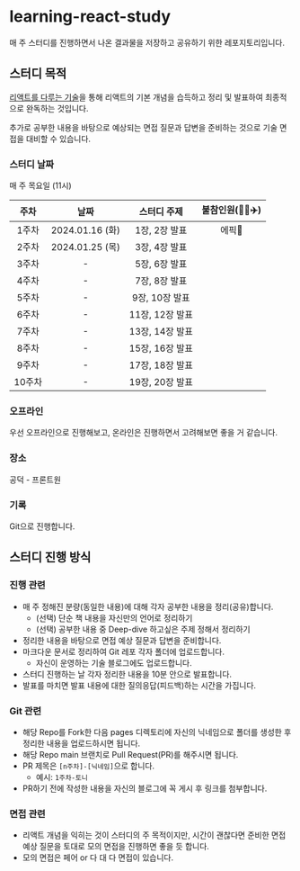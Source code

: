 # learning-react-study
매 주 스터디를 진행하면서 나온 결과물을 저장하고 공유하기 위한 레포지토리입니다.

## 스터디 목적

[리액트를 다루는 기술](https://product.kyobobook.co.kr/detail/S000001792882)을 통해 리액트의 기본 개념을 습득하고 정리 및 발표하여 최종적으로 완독하는 것입니다.

추가로 공부한 내용을 바탕으로 예상되는 면접 질문과 답변을 준비하는 것으로 기술 면접을 대비할 수 있습니다.

### 스터디 날짜
매 주 목요일 (11시)

| 주차 | 날짜 | 스터디 주제 | 불참인원(💊💼✈️) |
| :---: | :---: | :---: | :---: |
| 1주차 | 2024.01.16 (화) | 1장, 2장 발표  | 에픽💊 |
| 2주차 | 2024.01.25 (목) | 3장, 4장 발표  |  |
| 3주차 | - | 5장, 6장 발표  |  |
| 4주차 | - | 7장, 8장 발표  |  |
| 5주차 | - | 9장, 10장 발표  |  |
| 6주차 | - | 11장, 12장 발표  |  |
| 7주차 | - | 13장, 14장 발표  |  |
| 8주차 | - | 15장, 16장 발표  |  |
| 9주차 | - | 17장, 18장 발표  |  |
| 10주차 | - | 19장, 20장 발표  |  |

### 오프라인

우선 오프라인으로 진행해보고, 온라인은 진행하면서 고려해보면 좋을 거 같습니다.

### 장소

공덕 - 프론트원

### 기록

Git으로 진행합니다.

## 스터디 진행 방식

### 진행 관련

- 매 주 정해진 분량(동일한 내용)에 대해 각자 공부한 내용을 정리(공유)합니다.
  - (선택) 단순 책 내용을 자신만의 언어로 정리하기
  - (선택) 공부한 내용 중 Deep-dive 하고싶은 주제 정해서 정리하기
- 정리한 내용을 바탕으로 면접 예상 질문과 답변을 준비합니다.
- 마크다운 문서로 정리하여 Git 레포 각자 폴더에 업로드합니다.
  - 자신이 운영하는 기술 블로그에도 업로드합니다.
- 스터디 진행하는 날 각자 정리한 내용을 10분 안으로 발표합니다.
- 발표를 마치면 발표 내용에 대한 질의응답(피드백)하는 시간을 가집니다.

### Git 관련

- 해당 Repo를 Fork한 다음 pages 디렉토리에 자신의 닉네임으로 폴더를 생성한 후 정리한 내용을 업로드하시면 됩니다.
- 해당 Repo main 브랜치로 Pull Request(PR)를 해주시면 됩니다.
- PR 제목은 `[n주차]-[닉네임]`으로 합니다.
  - 예시: `1주차-토니`
- PR하기 전에 작성한 내용을 자신의 블로그에 꼭 게시 후 링크를 첨부합니다.

### 면접 관련

- 리액트 개념을 익히는 것이 스터디의 주 목적이지만, 시간이 괜찮다면 준비한 면접 예상 질문을 토대로 모의 면접을 진행하면 좋을 듯 합니다.
- 모의 면접은 페어 or 다 대 다 면접이 있습니다.